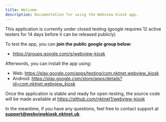 ```yaml
---
title: Welcome
description: Documentation for using the Webview Kiosk app.
---
```


This application is currently under closed testing (google requires 12 active
testers for 14 days before it can be released publicly)

To test the app, you can **join the public google group below**:
- https://groups.google.com/g/webview-kiosk

Afterwords, you can install the app using:
- Web: https://play.google.com/apps/testing/com.nktnet.webview_kiosk
- Android: https://play.google.com/store/apps/details?id=com.nktnet.webview_kiosk

Once the application is stable and ready for open-testing, the source code
will be made available at https://github.com/nktnet1/webview-kiosk

In the meantime, if you have any questions, feel free to contact support at
**support@webviewkiosk.nktnet.uk**.
